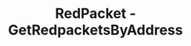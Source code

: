 ---
title: 'RedPacket - GetRedpacketsByAddress'
openapi: '/en/api-reference/openapi-en.json GET /v1/redpacket/wallet/{address}/redpackets'
---